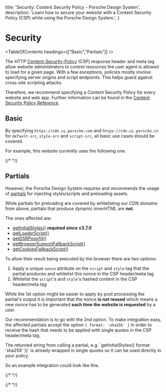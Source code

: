 
  title: 'Security: Content Security Policy - Porsche Design System',
  description: 'Learn how to secure your website with a Content Security Policy (CSP) while using the Porsche Design System.',
}

# Security

<TableOfContents headings={["Basic","Partials"]} />

The HTTP [Content-Security-Policy](https://developer.mozilla.org/en-US/docs/Web/HTTP/Headers/Content-Security-Policy)
(CSP) response header and meta tag allow website administrators to control resources the user agent is allowed to load
for a given page. With a few exceptions, policies mostly involve specifying server origins and script endpoints. This
helps guard against cross-site scripting attacks.

Therefore, we recommend specifying a Content Security Policy for every website and web app.
Further information can be found in the [Content Security Policy Reference](https://content-security-policy.com).

## Basic

By specifying `https://cdn.ui.porsche.com` and `https://cdn.ui.porsche.cn` for `default-src`, `style-src` and
`script-src`, all basic use cases should be covered.

For example, this website currently uses the following one.

{/* <Playground :showCodeEditor="false" :frameworkMarkup="[this.currentCSP]"></Playground> */}

## Partials

However, the Porsche Design System requires and recommends the usage of [partials](/partials/introduction) for injecting
styles/scripts and preloading assets.

While partials for preloading are covered by whitelisting our CDN domains from above, partials that produce dynamic
innerHTML are **not**.

The ones affected are:

- [getInitialStyles()](/partials/initial-styles) **required since v3.7.0**
- [getLoaderScript()](/partials/loader-script)
- [getDSRPonyfill()](/partials/dsr-ponyfill)
- [getBrowserSupportFallbackScript()](/partials/browser-support-fallback-script)
- [getCookiesFallbackScript()](/partials/cookies-fallback-script)

To allow their result being executed by the browser there are two options:

1. Apply a unique `nonce` attribute on the `script` and `style` tag that the partial produces and whitelist this nonce
in the CSP header/meta tag
2. Whitelist the `script`'s and `style`'s hashed content in the CSP header/meta tag

While the 1st option might be easier to apply by post processing the partial's output it is important that the nonce
**is not reused** which means a new nonce has to be generated **each time the website is requested** by a user.

Our recommendation is to go with the 2nd option.
To make integration easy, the affected partials accept the option `{ format: 'sha256' }` in order to receive the hash
that needs to be applied with single quotes in the CSP header/meta tag.

<Notification heading="Important note" headingTag="h3" state="success">
  The returned string from calling a partial, e.g. `getInitialStyles({ format: 'sha256' })` is already wrapped in single
  quotes so it can be used directly in your policy.
</Notification>

So an example integration could look like this.

{/* <Playground :showCodeEditor="false" :frameworkMarkup="[this.integration]"></Playground> */}

{/* <script lang="ts">

  @Component
  get currentCSP(): string {
  return document.head.querySelector('[http-equiv="Content-Security-Policy"]')?.outerHTML.replace(/content="|; /g, '$&\n  ').replace(/>$/, '\n$&') || 'CSP meta tag not found.';
    }

    get integration(): string {
      return `
  const styleHashes = [
    getInitialStyles({ format: 'sha256' })
  ].join(' ');

  const scriptHashes = [
    getBrowserSupportFallbackScript({ format: 'sha256' }),
    getCookiesFallbackScript({ format: 'sha256' })
  ].join(' ');

  const cspContent = [
    \`default-src 'self' https://cdn.ui.porsche.com\`,
    \`style-src 'self' \${styleHashes}\`,
    \`script-src 'self' https://cdn.ui.porsche.com \${scriptHashes}\`,
    \`img-src 'self' https://cdn.ui.porsche.com data:\` // data: is needed for inline background images, e.g. used in checkbox-wrapper and radio-button-wrapper
  ].join('; ');

  return (
  <>
  <head>
  <meta http-equiv="Content-Security-Policy" content={cspContent} />
{getInitialStyles({ format: 'jsx' })}
</head>
<body>
<div id="app"></div>

{getBrowserSupportFallbackScript({ format: 'jsx' })}
{getCookiesFallbackScript({ format: 'jsx' })}
</body>
</>
);`;
  }
}
</script> */}

